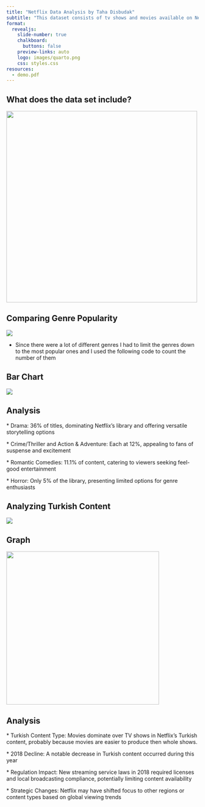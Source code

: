 ```yaml
---
title: "Netflix Data Analysis by Taha Disbudak"
subtitle: "This dataset consists of tv shows and movies available on Netflix as of 2019. The dataset is collected from Flixable which is a third-party Netflix search engine"
format:
  revealjs: 
    slide-number: true
    chalkboard: 
      buttons: false
    preview-links: auto
    logo: images/quarto.png
    css: styles.css
resources:
  - demo.pdf
---
```


## What does the data set include?

![](NetflixDataSetExample.png){width="500px"}

## Comparing Genre Popularity {auto-animate="true"}

![](NetflixGenreCode.png)

-   Since there were a lot of different genres I had to limit the genres down to the most popular ones and I used the following code to count the number of them

## Bar Chart {auto-animate="true"}

![](GenreGraph.png)

## Analysis {auto-animate="true"}

\* Drama: 36% of titles, dominating Netflix's library and offering versatile storytelling options

\* Crime/Thriller and Action & Adventure: Each at 12%, appealing to fans of suspense and excitement

\* Romantic Comedies: 11.1% of content, catering to viewers seeking feel-good entertainment

\* Horror: Only 5% of the library, presenting limited options for genre enthusiasts

## Analyzing Turkish Content {auto-animate="true"}

![](TurkishContentCode.png)

## Graph {auto-animate="true"}

![](TurkishContentGraph.png){width="400px"}

## Analysis {auto-animate="true"}

\* Turkish Content Type: Movies dominate over TV shows in Netflix's Turkish content, probably because movies are easier to produce then whole shows.

\* 2018 Decline: A notable decrease in Turkish content occurred during this year

\* Regulation Impact: New streaming service laws in 2018 required licenses and local broadcasting compliance, potentially limiting content availability

\* Strategic Changes: Netflix may have shifted focus to other regions or content types based on global viewing trends

